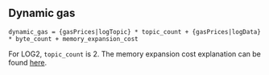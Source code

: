 ## Dynamic gas

    dynamic_gas = {gasPrices|logTopic} * topic_count + {gasPrices|logData} * byte_count + memory_expansion_cost

For LOG2, `topic_count` is 2.
The memory expansion cost explanation can be found [here](/about).

